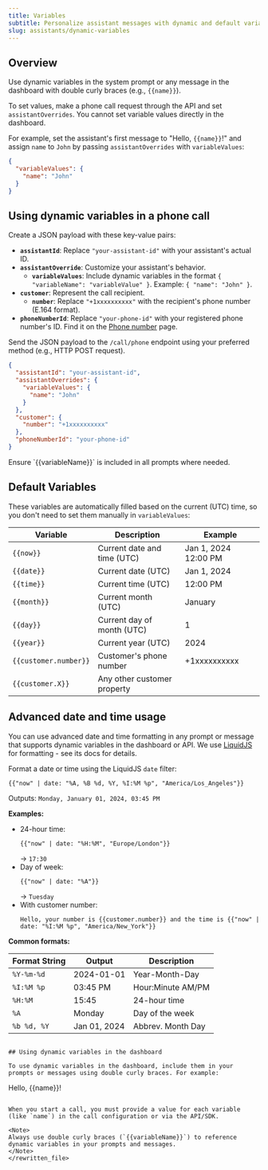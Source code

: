 ```yaml
---
title: Variables
subtitle: Personalize assistant messages with dynamic and default variables
slug: assistants/dynamic-variables
---
```


## Overview

Use dynamic variables in the system prompt or any message in the dashboard with double curly braces (e.g., `{{name}}`).

To set values, make a phone call request through the API and set `assistantOverrides`. You cannot set variable values directly in the dashboard.

For example, set the assistant's first message to "Hello, `{{name}}`!" and assign `name` to `John` by passing `assistantOverrides` with `variableValues`:

```json
{
  "variableValues": {
    "name": "John"
  }
}
```


## Using dynamic variables in a phone call

<Steps>

  <Step title="Prepare Your Request">

  Create a JSON payload with these key-value pairs:

  - **`assistantId`**: Replace `"your-assistant-id"` with your assistant's actual ID.
  - **`assistantOverride`**: Customize your assistant's behavior.
    - **`variableValues`**: Include dynamic variables in the format `{ "variableName": "variableValue" }`. Example: `{ "name": "John" }`.
  - **`customer`**: Represent the call recipient.
    - **`number`**: Replace `"+1xxxxxxxxxx"` with the recipient's phone number (E.164 format).
  - **`phoneNumberId`**: Replace `"your-phone-id"` with your registered phone number's ID. Find it on the [Phone number](https://dashboard.vapi.ai/phone-numbers) page.

  </Step>

  <Step title="Send the Request">

  Send the JSON payload to the `/call/phone` endpoint using your preferred method (e.g., HTTP POST request).

  ```json
  {
    "assistantId": "your-assistant-id",
    "assistantOverrides": {
      "variableValues": {
        "name": "John"
      }
    },
    "customer": {
      "number": "+1xxxxxxxxxx"
    },
    "phoneNumberId": "your-phone-id"
  }
  ```

  </Step>

</Steps>

<Note>
  Ensure `{{variableName}}` is included in all prompts where needed.
</Note>

## Default Variables

These variables are automatically filled based on the current (UTC) time, so you don't need to set them manually in `variableValues`:

| Variable                | Description                       | Example                   |
| ----------------------- | --------------------------------- | ------------------------- |
| `{{now}}`               | Current date and time (UTC)       | Jan 1, 2024 12:00 PM      |
| `{{date}}`              | Current date (UTC)                | Jan 1, 2024               |
| `{{time}}`              | Current time (UTC)                | 12:00 PM                  |
| `{{month}}`             | Current month (UTC)               | January                   |
| `{{day}}`               | Current day of month (UTC)        | 1                         |
| `{{year}}`              | Current year (UTC)                | 2024                      |
| `{{customer.number}}`   | Customer's phone number           | +1xxxxxxxxxx              |
| `{{customer.X}}`        | Any other customer property       |                           |

## Advanced date and time usage

You can use advanced date and time formatting in any prompt or message that supports dynamic variables in the dashboard or API. We use [LiquidJS](https://liquidjs.com/) for formatting - see its docs for details.

Format a date or time using the LiquidJS `date` filter:

```liquid
{{"now" | date: "%A, %B %d, %Y, %I:%M %p", "America/Los_Angeles"}}
```
Outputs: `Monday, January 01, 2024, 03:45 PM`

**Examples:**
- 24-hour time:
  ```liquid
  {{"now" | date: "%H:%M", "Europe/London"}}
  ```
  → `17:30`
- Day of week:
  ```liquid
  {{"now" | date: "%A"}}
  ```
  → `Tuesday`
- With customer number:
  ```liquid
  Hello, your number is {{customer.number}} and the time is {{"now" | date: "%I:%M %p", "America/New_York"}}
  ```

**Common formats:**

| Format String   | Output         | Description         |
|----------------|---------------|---------------------|
| `%Y-%m-%d`     | 2024-01-01    | Year-Month-Day      |
| `%I:%M %p`     | 03:45 PM      | Hour:Minute AM/PM   |
| `%H:%M`        | 15:45         | 24-hour time        |
| `%A`           | Monday        | Day of the week     |
| `%b %d, %Y`    | Jan 01, 2024  | Abbrev. Month Day   |
```

## Using dynamic variables in the dashboard

To use dynamic variables in the dashboard, include them in your prompts or messages using double curly braces. For example:

```
Hello, {{name}}!
```

When you start a call, you must provide a value for each variable (like `name`) in the call configuration or via the API/SDK.

<Note>
Always use double curly braces (`{{variableName}}`) to reference dynamic variables in your prompts and messages.
</Note>
</rewritten_file>